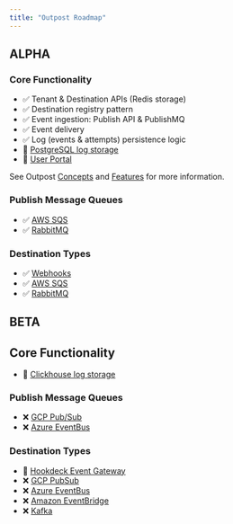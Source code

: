 ```yaml
---
title: "Outpost Roadmap"
---
```


## ALPHA

### Core Functionality

- ✅ Tenant & Destination APIs (Redis storage)
- ✅ Destination registry pattern
- ✅ Event ingestion: Publish API & PublishMQ
- ✅ Event delivery
- ✅ Log (events & attempts) persistence logic
- 🚧 [PostgreSQL log storage](https://github.com/hookdeck/outpost/issues/205)
- 🚧 [User Portal](https://github.com/hookdeck/outpost/issues/107)

See Outpost [Concepts](/docs/concepts) and [Features](/docs/features) for more information.

### Publish Message Queues

- ✅ [AWS SQS](https://github.com/hookdeck/outpost/issues/145)
- ✅ [RabbitMQ](https://github.com/hookdeck/outpost/issues/112)

### Destination Types

- ✅ [Webhooks](https://github.com/hookdeck/outpost/issues/106)
- ✅ [AWS SQS](https://github.com/hookdeck/outpost/issues/135)
- ✅ [RabbitMQ](https://github.com/hookdeck/outpost/issues/134)

## BETA

## Core Functionality

- 🚧 [Clickhouse log storage](https://github.com/hookdeck/outpost/issues/52)

### Publish Message Queues

- ❌ [GCP Pub/Sub](https://github.com/hookdeck/outpost/issues/138)
- ❌ [Azure EventBus](https://github.com/hookdeck/outpost/issues/139)

### Destination Types

- 🚧 [Hookdeck Event Gateway](https://github.com/hookdeck/outpost/issues/136)
- ❌ [GCP PubSub](https://github.com/hookdeck/outpost/issues/140)
- ❌ [Azure EventBus](https://github.com/hookdeck/outpost/issues/241)
- ❌ [Amazon EventBridge](https://github.com/hookdeck/outpost/issues/201)
- ❌ [Kafka](https://github.com/hookdeck/outpost/issues/141)

